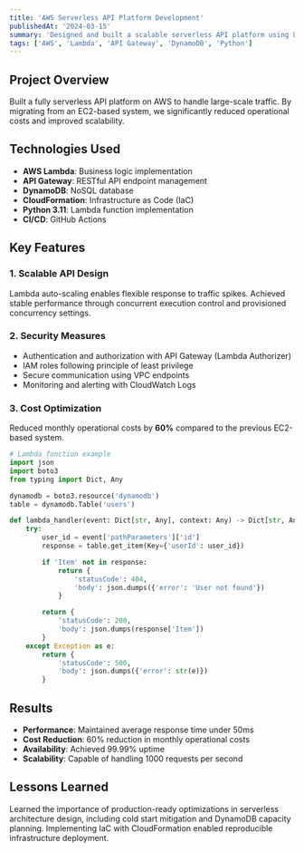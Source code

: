 ```yaml
---
title: 'AWS Serverless API Platform Development'
publishedAt: '2024-03-15'
summary: 'Designed and built a scalable serverless API platform using Lambda, API Gateway, and DynamoDB.'
tags: ['AWS', 'Lambda', 'API Gateway', 'DynamoDB', 'Python']
---
```


## Project Overview

Built a fully serverless API platform on AWS to handle large-scale traffic. By migrating from an EC2-based system, we significantly reduced operational costs and improved scalability.

## Technologies Used

- **AWS Lambda**: Business logic implementation
- **API Gateway**: RESTful API endpoint management
- **DynamoDB**: NoSQL database
- **CloudFormation**: Infrastructure as Code (IaC)
- **Python 3.11**: Lambda function implementation
- **CI/CD**: GitHub Actions

## Key Features

### 1. Scalable API Design

Lambda auto-scaling enables flexible response to traffic spikes. Achieved stable performance through concurrent execution control and provisioned concurrency settings.

### 2. Security Measures

- Authentication and authorization with API Gateway (Lambda Authorizer)
- IAM roles following principle of least privilege
- Secure communication using VPC endpoints
- Monitoring and alerting with CloudWatch Logs

### 3. Cost Optimization

Reduced monthly operational costs by **60%** compared to the previous EC2-based system.

```python
# Lambda function example
import json
import boto3
from typing import Dict, Any

dynamodb = boto3.resource('dynamodb')
table = dynamodb.Table('users')

def lambda_handler(event: Dict[str, Any], context: Any) -> Dict[str, Any]:
    try:
        user_id = event['pathParameters']['id']
        response = table.get_item(Key={'userId': user_id})

        if 'Item' not in response:
            return {
                'statusCode': 404,
                'body': json.dumps({'error': 'User not found'})
            }

        return {
            'statusCode': 200,
            'body': json.dumps(response['Item'])
        }
    except Exception as e:
        return {
            'statusCode': 500,
            'body': json.dumps({'error': str(e)})
        }
```

## Results

- **Performance**: Maintained average response time under 50ms
- **Cost Reduction**: 60% reduction in monthly operational costs
- **Availability**: Achieved 99.99% uptime
- **Scalability**: Capable of handling 1000 requests per second

## Lessons Learned

Learned the importance of production-ready optimizations in serverless architecture design, including cold start mitigation and DynamoDB capacity planning. Implementing IaC with CloudFormation enabled reproducible infrastructure deployment.
